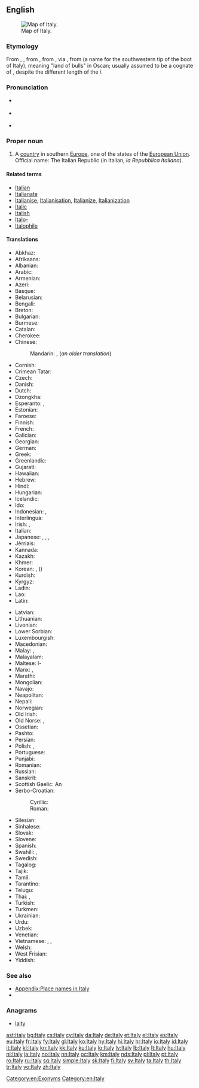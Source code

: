 ==English==
{{wikipedia}}
[[File:Italy 4 to 21 deg E, 35 to 48 deg N (153px).png|thumb|Map of Italy.]]

===Etymology===
From {{etyl|enm|en}} {{term|Italy|lang=enm}}, {{term|Italie|lang=enm}}, from {{etyl|ang|en}} {{term|Italia||Italy|lang=ang}}, from {{etyl|la|en}} {{term/t|la|Ītalia||Italy}}, via {{etyl|grc|en}} {{term|Ἰταλία||tr=Ītaliā|lang=grc}}, from {{etyl|osc|en}} {{term|||tr=Víteliú|lang=osc}} (a name for the southwestern tip of the boot of Italy), meaning "land of bulls" in Oscan; usually assumed to be a cognate of {{term|vitulus||calf|lang=la}}, despite the different length of the ''i''.

===Pronunciation===
* {{a|UK}} {{IPA|/ˈɪtəli/}}
* {{a|US}} {{IPA|/ˈɪtəli/|[ˈɪɾl̩i]}}
* {{audio|En-us-Italy.ogg|Audio (US)}}

===Proper noun===
{{en-proper noun}}

# A [[country]] in southern [[Europe]], one of the states of the [[European Union]]. Official name: The Italian Republic (in Italian, ''la Repubblica Italiana'').

====Related terms====
* [[Italian]]
* [[Italianate]]
* [[Italianise]], [[Italianisation]], [[Italianize]], [[Italianization]]
* [[Italic]]
* [[Italish]]
* [[Italo-]]
* [[Italophile]]

====Translations====
{{trans-top|European country}}
* Abkhaz: {{t-|ab|Италиа|tr=Italia|sc=Cyrl}}
* Afrikaans: {{t+|af|Italië}}
* Albanian: {{t+|sq|Italia}}
* Arabic: {{t-|ar|إيطاليا|f|tr='iTaalya}}
* Armenian: {{t+|hy|Իտալիա|tr=Italia}}
* Azeri: {{t+|az|İtaliya}}
* Basque: {{t+|eu|Italia}}
* Belarusian: {{t-|be|Італія|f|tr=Itálija}}
* Bengali: {{t-|bn|ইতালি|tr=itali}}
* Breton: {{t-|br|Italia}}
* Bulgarian: {{t+|bg|Италия|f|tr=Itálija}}
* Burmese: {{t-|my|အီတလီနိုင်ငံ|sc=Mymr}}
* Catalan: {{t+|ca|Itàlia|f}}
* Cherokee: {{t-|chr|ᎢᏔᎵᏱ|tr=Italiyi|sc=Cher}}
* Chinese:
*: Mandarin: {{t+|cmn|意大利|tr=Yìdàlì|sc=Hani}}, {{t|cmn|義大利|tr=Yìdàlì|sc=Hani}} (''an older translation'')
* Cornish: {{t-|kw|Itali|f}}
* Crimean Tatar: {{tø|crh|İtaliya}}
* Czech: {{t+|cs|Itálie|f}}
* Danish: {{t+|da|Italien}}
* Dutch: {{t+|nl|Italië}}
* Dzongkha: {{t-|dz|ཨྀཊ་ལི་|sc=Tibt}}
* Esperanto: {{t+|eo|Italio}}, {{t+|eo|Italujo}}
* Estonian: {{t+|et|Itaalia}}
* Faroese: {{t-|fo|Italia|n}}
* Finnish: {{t+|fi|Italia}}
* French: {{t+|fr|Italie|f}}
* Galician: {{t+|gl|Italia|f}}
* Georgian: {{t-|ka|იტალია|tr=it'alia|sc=Geor}}
* German: {{t+|de|Italien|n}}
* Greek: {{t+|el|Ιταλία|f|tr=Italía}}
* Greenlandic: {{t-|kl|Italia}}
* Gujarati: {{t-|gu|ઈટલી|tr=īṭalī|sc=Gujr}}
* Hawaiian: {{tø|haw|ʻĪkālia}}
* Hebrew: {{t+|he|איטליה|f|tr=Italia}}
* Hindi: {{t+|hi|इटली|tr=iṭalī}}
* Hungarian: {{t+|hu|Olaszország}}
* Icelandic: {{t+|is|Ítalía|f}}
* Ido: {{t+|io|Italia}}
* Indonesian: {{t+|id|Itali}}, {{t-|id|Italia}}
* Interlingua: {{t-|ia|Italia}}
* Irish: {{t-|ga|Iodáil|f|alt=An Iodáil}}, {{t-|ga|Poblacht na hIodáile|f}}
* Italian: {{t+|it|Italia|f}}
* Japanese: {{t+|ja|イタリア|tr=Itariá}}, {{t-|ja|伊太利亜|tr=イタリア, Itariá}} {{qualifier|obsolete}}, {{t-|ja|イタリー|tr=Itarī}}, {{t-|ja|伊太利|tr=イタリー, Itarī}} {{qualifier|obsolete}}
* Jèrriais: {{tø|roa-jer|Italie|f}}
* Kannada: {{t+|kn|ಇಟಲಿ|tr=iṭali|sc=Knda}}
* Kazakh: {{t-|kk|Италия|tr=Italiya|sc=Cyrl}}
* Khmer: {{t-|km|អ៊ីតាលី|tr=ītālī|sc=Khmr}}
* Korean: {{t+|ko|이탈리아|tr=Itallia|sc=Hang}}, {{t+|ko|이태리|tr=Itaeri|sc=Hang}} ({{t+|ko|伊太利|sc=Hani}})
* Kurdish: {{t+|ku|Îtalya}}
* Kyrgyz: {{t+|ky|Италия|tr=Italiya|sc=Cyrl}}
* Ladin: {{tø|lld|Talia|f}}
* Lao: {{t+|lo|ອິຕາລີ|tr=i-tā-lī|sc=Laoo}}
* Latin: {{t+|la|Ītalia|f}}
{{trans-mid}}
* Latvian: {{t+|lv|Itālija|f}}
* Lithuanian: {{t+|lt|Italija|f}}
* Livonian: {{tø|liv|Itāļmō}}
* Lower Sorbian: {{tø|dsb|Włoska|f}}
* Luxembourgish: {{t+|lb|Italien|n}}
* Macedonian: {{t+|mk|Италија|f|tr=Itálija}}
* Malay: {{t-|ms|Itali}}, {{t-|ms|Italia}}
* Malayalam: {{t-|ml|ഇറ്റലി|sc=Mlym}}
* Maltese: l-{{t-|mt|Italja}}
* Manx: {{t-|gv|Iddaal|f|alt=Yn Iddaal}}, {{t-|gv|Pobblaght ny h-Iddaal|f}}
* Marathi: {{t-|mr|इटली|tr=iṭalī|sc=Deva}}
* Mongolian: {{t-|mn|Итали|tr=Itali|sc=Cyrl}}
* Navajo: {{tø|nv|Ídelii}}
* Neapolitan: {{tø|nap|Italia|f}}
* Nepali: {{t-|ne|इटली|tr=Italī|sc=Deva}}
* Norwegian: {{t+|no|Italia}}
* Old Irish: {{tø|sga|Etáil|f}}
* Old Norse: {{tø|non|Ítalía|f}}, {{tø|non|Ítalíaland|n}}
* Ossetian: {{tø|os|Итали|tr=Itali|sc=Cyrl}}
* Pashto: {{t-|ps|اېټاليا|sc=ps-Arab}}
* Persian: {{t+|fa|ایتالیا|tr=Itâliyâ|sc=fa-Arab}}
* Polish: {{t+|pl|Włochy|p}}, {{t+|pl|Italia|f}} {{qualifier|rare}}
* Portuguese: {{t+|pt|Itália|f}}
* Punjabi: {{t-|pa|ਇਟਲੀ|tr=iṭalī|sc=Guru}}
* Romanian: {{t+|ro|Italia|f}}
* Russian: {{t+|ru|Италия|f|tr=Itálija}}
* Sanskrit: {{t-|sa|इटली|tr=italī}}
* Scottish Gaelic: An {{t-|gd|Eadailt|f}}
* Serbo-Croatian:
*: Cyrillic: {{t-|sh|Италија|f|sc=Cyrl}}
*: Roman: {{t-|sh|Italija|f}}
* Silesian: {{tø|szl|Italijo|f}}
* Sinhalese: {{t-|si|ඉතාලිය|tr=itāliya|sc=Sinh}}
* Slovak: {{t-|sk|Taliansko|n}}
* Slovene: {{t-|sl|Itálija|f}}
* Spanish: {{t+|es|Italia|f}}
* Swahili: {{t-|sw|Italia}}, {{t-|sw|Uitali}}
* Swedish: {{t+|sv|Italien}}
* Tagalog: {{t-|tl|Italya}}
* Tajik: {{t-|tg|Итолиё|tr=Itoliyo|sc=Cyrl}}
* Tamil: {{t+|ta|இத்தாலி|tr=ittāli}}
* Tarantino: {{tø|roa-tar|Itaglie}}
* Telugu: {{t+|te|ఇటలీ|tr=iṭalī}}
* Thai: {{t+|th|ประเทศอิตาลี|tr=bpràtêt ì-dtaa-lee}}, {{t+|th|อิตาลี|tr=ì-dtaa-lee}}
* Turkish: {{t+|tr|İtalya}}
* Turkmen: {{t-|tk|Italiýa}}
* Ukrainian: {{t+|uk|Італія|f|tr=Itálija}}
* Urdu: {{t-|ur|اطالیہ|tr=italī}}
* Uzbek: {{t+|uz|Italiya}}
* Venetian: {{tø|vec|Itałia|f}}
* Vietnamese: {{t+|vi|Ý}}, {{t-|vi|Ý Đại Lợi}}, {{t-|vi|nước Ý}}
* Welsh: {{t+|cy|Yr Eidal|f}}
* West Frisian: {{t+|fy|Itaalje}}
* Yiddish: {{t-|yi|איטאַליע|f|tr=italye}}
{{trans-bottom}}

===See also===
* [[Appendix:Place names in Italy]]
* {{list:countries of Europe/en}}

===Anagrams===
* [[laity#English|laity]]

[[Category:en:Exonyms]]
[[Category:en:Italy]]

[[ast:Italy]]
[[bg:Italy]]
[[cs:Italy]]
[[cy:Italy]]
[[da:Italy]]
[[de:Italy]]
[[et:Italy]]
[[el:Italy]]
[[es:Italy]]
[[eu:Italy]]
[[fr:Italy]]
[[fy:Italy]]
[[gl:Italy]]
[[ko:Italy]]
[[hy:Italy]]
[[hi:Italy]]
[[hr:Italy]]
[[io:Italy]]
[[id:Italy]]
[[it:Italy]]
[[kl:Italy]]
[[kn:Italy]]
[[kk:Italy]]
[[ku:Italy]]
[[lo:Italy]]
[[lv:Italy]]
[[lb:Italy]]
[[lt:Italy]]
[[hu:Italy]]
[[nl:Italy]]
[[ja:Italy]]
[[no:Italy]]
[[nn:Italy]]
[[oc:Italy]]
[[km:Italy]]
[[nds:Italy]]
[[pl:Italy]]
[[pt:Italy]]
[[ro:Italy]]
[[ru:Italy]]
[[sq:Italy]]
[[simple:Italy]]
[[sk:Italy]]
[[fi:Italy]]
[[sv:Italy]]
[[ta:Italy]]
[[th:Italy]]
[[tr:Italy]]
[[vo:Italy]]
[[zh:Italy]]